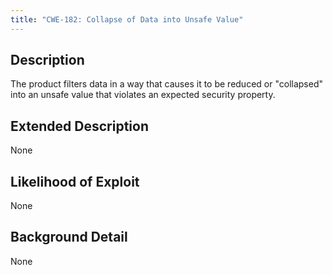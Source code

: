 ```yaml
---
title: "CWE-182: Collapse of Data into Unsafe Value"
---
```


## Description
The product filters data in a way that causes it to be reduced or "collapsed" into an unsafe value that violates an expected security property.

## Extended Description
None

## Likelihood of Exploit
None

## Background Detail
None
        